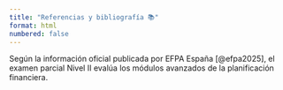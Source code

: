 ```yaml
---
title: "Referencias y bibliografía 📚"
format: html
numbered: false
---
```


::: {#refs}
Según la información oficial publicada por EFPA España [@efpa2025], el examen parcial Nivel II evalúa los módulos avanzados de la planificación financiera.
:::
